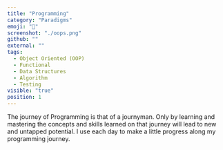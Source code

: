 ```yaml
---
title: "Programming"
category: "Paradigms"
emoji: "📓"
screenshot: "./oops.png"
github: ""
external: ""
tags:
  - Object Oriented (OOP)
  - Functional
  - Data Structures
  - Algorithm
  - Testing
visible: "true"
position: 1
---
```


The journey of Programming is that of a journyman. Only by learning and mastering  the concepts and skills learned on that journey will lead to new and untapped potential. I use each day to make a little progress along my programming journey.